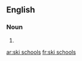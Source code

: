 ==English==

===Noun===
{{head|en|plural}}

# {{plural of|ski school|lang=en}}

[[ar:ski schools]]
[[fr:ski schools]]